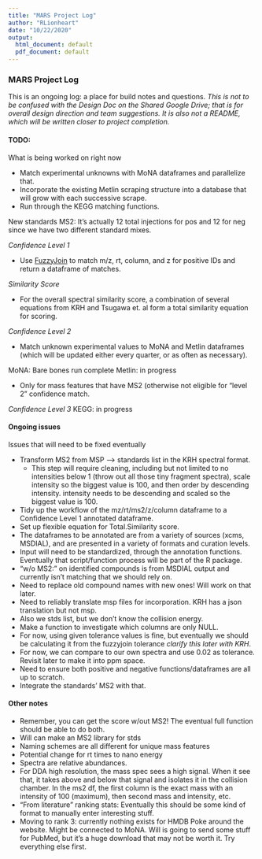 ```yaml
---
title: "MARS Project Log"
author: "RLionheart"
date: "10/22/2020"
output:
  html_document: default
  pdf_document: default
---
```



### MARS Project Log

This is an ongoing log: a place for build notes and questions.
*This is not to be confused with the Design Doc on the Shared Google Drive; that is for overall design direction and team suggestions. It is also not a README, which will be written closer to project completion.*


#### TODO: 
What is being worked on right now

- Match experimental unknowns with MoNA dataframes and parallelize that.
- Incorporate the existing Metlin scraping structure into a database that will grow with each successive scrape.
- Run through the KEGG matching functions. 

New standards MS2: It's actually 12 total injections for pos and 12 for neg since we have two different standard mixes. 

*Confidence Level 1*

- Use [FuzzyJoin](http://varianceexplained.org/fuzzyjoin/) to match m/z, rt, column, and z for positive IDs and return a dataframe of matches. 

*Similarity Score*

- For the overall spectral similarity score, a combination of several equations from KRH and Tsugawa et. al form a total similarity equation for scoring.

*Confidence Level 2*

- Match unknown experimental values to MoNA and Metlin dataframes (which will be updated either every quarter, or as often as necessary). 

MoNA: Bare bones run complete
Metlin: in progress

- Only for mass features that have MS2 (otherwise not eligible for "level 2" confidence match.

*Confidence Level 3*
KEGG: in progress


#### Ongoing issues
Issues that will need to be fixed eventually

- Transform MS2 from MSP --> standards list in the KRH spectral format.
  + This step will require cleaning, including but not limited to no intensities below 1 (throw out all those tiny fragment spectra), scale intensity so the biggest value is 100, and then order by descending intensity. intensity needs to be descending and scaled so the biggest value is 100.
- Tidy up the workflow of the mz/rt/ms2/z/column dataframe to a Confidence Level 1 annotated dataframe.
- Set up flexible equation for Total.Similarity score.
- The dataframes to be annotated are from a variety of sources (xcms, MSDIAL), and are presented in a variety of formats and curation levels.
- Input will need to be standardized, through the annotation functions. Eventually that script/function process will be part of the R package. 
- "w/o MS2:" on identified compounds is from MSDIAL output and currently isn't matching that we should rely on.
- Need to replace old compound names with new ones! Will work on that later.
- Need to reliably translate msp files for incorporation. KRH has a json translation but not msp. 
- Also we stds list, but we don't know the collision energy. 
- Make a function to investigate which columns are only NULL.
- For now, using given tolerance values is fine, but eventually we should be calculating it from the fuzzyjoin tolerance *clarify this later with KRH*.
- For now, we can compare to our own spectra and use 0.02 as tolerance. Revisit later to make it into ppm space.
- Need to ensure both positive and negative functions/dataframes are all up to scratch. 
- Integrate the standards' MS2 with that.  


#### Other notes
- Remember, you can get the score w/out MS2! The eventual full function should be able to do both.
- Will can make an MS2 library for stds
- Naming schemes are all different for unique mass features
- Potential change for rt times to nano energy
- Spectra are relative abundances.
- For DDA high resolution, the mass spec sees a high signal. When it see that, it takes above and below that signal and isolates it in the collision chamber. In the ms2 df, the first column is the exact mass with an intensity of 100 (maximum), then second mass and intensity, etc. 
- "From literature" ranking stats: Eventually this should be some kind of format to manually enter interesting stuff. 
- Moving to rank 3: currently nothing exists for HMDB Poke around the website. Might be connected to MoNA. Will is going to send some stuff for PubMed, but it's a huge download that may not be worth it. Try everything else first.
